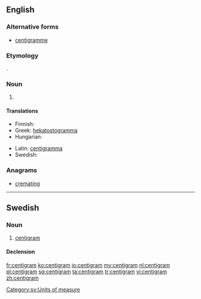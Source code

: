==English==

===Alternative forms===
* [[centigramme]]

===Etymology===
{{prefix|centi|gram}}.

===Noun===
{{en-noun}}

# {{SI-unit|centi|gram|mass}}

====Translations====
{{trans-top|a metric measurement of 1/100 of a gram}}
* Finnish: {{t-|fi|senttigramma}}
* Greek: [[hekatostogramma]]
* Hungarian: {{t-|hu|centigramm}}
{{trans-mid}}
* Latin: [[centigramma]]
* Swedish: {{t-|sv|centigram|n}}
{{trans-bottom}}

===Anagrams===
* [[cremating#English|cremating]]

----

==Swedish==

===Noun===
{{sv-noun|g=n}}

# [[#English|centigram]]

====Declension====
{{sv-noun-irreg-n|2=centigrammet|3=centigram|4=centigrammen}}

[[Category:sv:Units of measure]]

[[fr:centigram]]
[[ko:centigram]]
[[io:centigram]]
[[my:centigram]]
[[nl:centigram]]
[[pl:centigram]]
[[sq:centigram]]
[[ta:centigram]]
[[tr:centigram]]
[[vi:centigram]]
[[zh:centigram]]